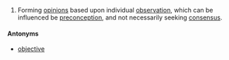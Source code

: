 #Forming [[opinion]]s based upon individual [[observation]], which can be influenced be [[preconception]], and not necessarily seeking [[consensus]].
====Antonyms====
*[[objective]]